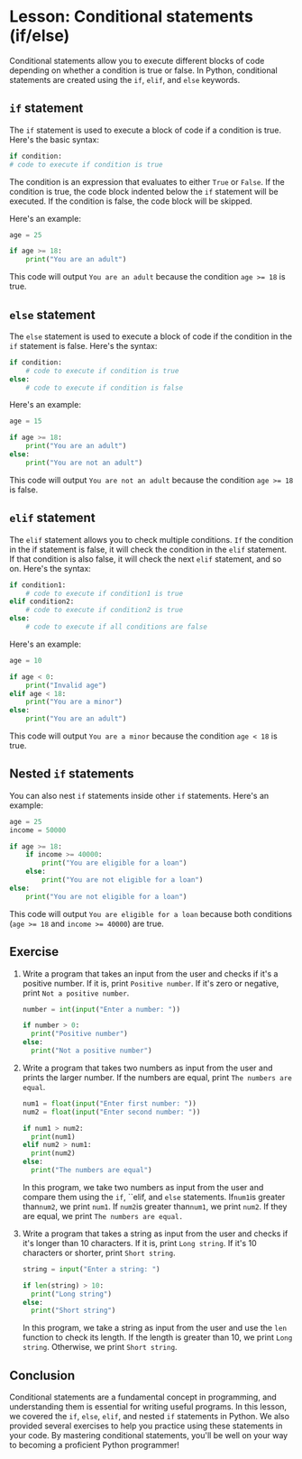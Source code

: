 # Lesson: Conditional statements (if/else)

Conditional statements allow you to execute different blocks of code depending on whether a condition is true or false. In Python, conditional statements are created using the `if`, `elif`, and `else` keywords.

## `if` statement

The `if` statement is used to execute a block of code if a condition is true. Here's the basic syntax:

```python
if condition:
# code to execute if condition is true
```

The condition is an expression that evaluates to either `True` or `False`. If the condition is true, the code block indented below the `if` statement will be executed. If the condition is false, the code block will be skipped.

Here's an example:

```python
age = 25

if age >= 18:
    print("You are an adult")
```

This code will output `You are an adult` because the condition `age >= 18` is true.

## `else` statement

The `else` statement is used to execute a block of code if the condition in the `if` statement is false. Here's the syntax:

```python
if condition:
    # code to execute if condition is true
else:
    # code to execute if condition is false
```

Here's an example:

```python
age = 15

if age >= 18:
    print("You are an adult")
else:
    print("You are not an adult")
```

This code will output `You are not an adult` because the condition `age >= 18` is false.

## `elif` statement

The `elif` statement allows you to check multiple conditions. `If` the condition in the if statement is false, it will check the condition in the `elif` statement. If that condition is also false, it will check the next `elif` statement, and so on. Here's the syntax:

```python
if condition1:
    # code to execute if condition1 is true
elif condition2:
    # code to execute if condition2 is true
else:
    # code to execute if all conditions are false
```

Here's an example:

```python
age = 10

if age < 0:
    print("Invalid age")
elif age < 18:
    print("You are a minor")
else:
    print("You are an adult")
```

This code will output `You are a minor` because the condition `age < 18` is true.

## Nested `if` statements

You can also nest `if` statements inside other `if` statements. Here's an example:

```python
age = 25
income = 50000

if age >= 18:
    if income >= 40000:
        print("You are eligible for a loan")
    else:
        print("You are not eligible for a loan")
else:
    print("You are not eligible for a loan")
```

This code will output `You are eligible for a loan` because both conditions (`age >= 18` and `income >= 40000`) are true.

## Exercise

1. Write a program that takes an input from the user and checks if it's a positive number. If it is, print `Positive number`. If it's zero or negative, print `Not a positive number`.

   ```python
   number = int(input("Enter a number: "))

   if number > 0:
     print("Positive number")
   else:
     print("Not a positive number")
   ```

2. Write a program that takes two numbers as input from the user and prints the larger number. If the numbers are equal, print `The numbers are equal`.

   ```python
   num1 = float(input("Enter first number: "))
   num2 = float(input("Enter second number: "))

   if num1 > num2:
     print(num1)
   elif num2 > num1:
     print(num2)
   else:
     print("The numbers are equal")
   ```

   In this program, we take two numbers as input from the user and compare them using the `if`, ``elif, and `else` statements. If`num1`is greater than`num2`, we print `num1`. If `num2`is greater than`num1`, we print `num2`. If they are equal, we print `The numbers are equal.`

3. Write a program that takes a string as input from the user and checks if it's longer than 10 characters. If it is, print `Long string`. If it's 10 characters or shorter, print `Short string`.

   ```python
   string = input("Enter a string: ")

   if len(string) > 10:
     print("Long string")
   else:
     print("Short string")
   ```

   In this program, we take a string as input from the user and use the `len` function to check its length. If the length is greater than 10, we print `Long string`. Otherwise, we print `Short string`.

## Conclusion

Conditional statements are a fundamental concept in programming, and understanding them is essential for writing useful programs. In this lesson, we covered the `if`, `else`, `elif`, and nested `if` statements in Python. We also provided several exercises to help you practice using these statements in your code. By mastering conditional statements, you'll be well on your way to becoming a proficient Python programmer!
